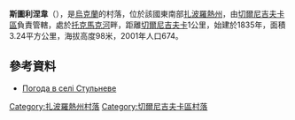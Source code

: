 {{coord|47|13|24|N|36|5|14|E|scale:100000|display=title}}

'''斯圖利涅韋'''（{{lang-uk|Стульневе}}），是[[烏克蘭|烏克蘭]]的村落，位於該國東南部[[扎波羅熱州|扎波羅熱州]]，由[[切爾尼吉夫卡區|切爾尼吉夫卡區]]負責管轄，處於[[托克馬克河|托克馬克河]]畔，距離[[切爾尼吉夫卡|切爾尼吉夫卡]]1公里，始建於1835年，面積3.24平方公里，海拔高度98米，2001年人口674。

==參考資料==
* [http://weather.in.ua/ua/zaporozhskaja/25444 Погода в селі Стульневе] {{Wayback|url=http://weather.in.ua/ua/zaporozhskaja/25444 |date=20111220042204 }}

[[Category:扎波羅熱州村落|Category:扎波羅熱州村落]]
[[Category:切爾尼吉夫卡區村落|Category:切爾尼吉夫卡區村落]]


{{Zaporizhia-geo-stub}}